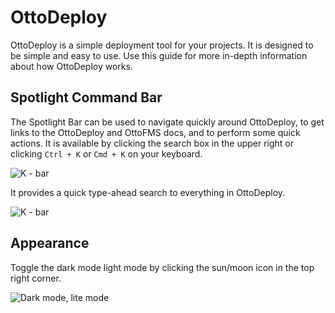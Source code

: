 
# OttoDeploy

OttoDeploy is a simple deployment tool for your projects. It is designed to be simple and easy to use. Use this guide for more in-depth information about how OttoDeploy works.

<Cards>
  <Card arrow title="Deployments" href="/ottodeploy-features/deployments" />
  <Card arrow title="Builds" href="/ottodeploy-features/builds" />
  <Card arrow title="Servers" href="/ottodeploy-features/servers" />
  <Card arrow title="Settings" href="/ottodeploy-features/settings" />
  <Card arrow title="Auto Updater" href="/ottodeploy-features/auto-updater" />
</Cards>

## Spotlight Command Bar

The Spotlight Bar can be used to navigate quickly around OttoDeploy, to get links to the OttoDeploy and OttoFMS docs, and to perform some quick actions. It is available by clicking the search box in the upper right or clicking `Ctrl + K` or `Cmd + K` on your keyboard.

![K - bar](/img/ottodeploy/k-bar.png)

It provides a quick type-ahead search to everything in OttoDeploy.

![K - bar](/img/ottodeploy/k-bar-open.png)

## Appearance

Toggle the dark mode light mode by clicking the sun/moon icon in the top right corner.

![Dark mode, lite mode](/img/ottodeploy/dark-light.png)
